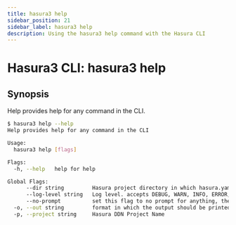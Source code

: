 ```yaml
---
title: hasura3 help
sidebar_position: 21
sidebar_label: hasura3 help
description: Using the hasura3 help command with the Hasura CLI
---
```


# Hasura3 CLI: hasura3 help 

## Synopsis
Help provides help for any command in the CLI.

```bash
$ hasura3 help --help
Help provides help for any command in the CLI

Usage:
  hasura3 help [flags]

Flags:
  -h, --help   help for help

Global Flags:
      --dir string         Hasura project directory in which hasura.yaml is present (default ".")
      --log-level string   Log level. accepts DEBUG, WARN, INFO, ERROR, FATAL (default "INFO")
      --no-prompt          set this flag to no prompt for anything, the command fails if any input is missing
  -o, --out string         format in which the output should be printed, accepts table, json and yaml (default "table")
  -p, --project string     Hasura DDN Project Name
```

